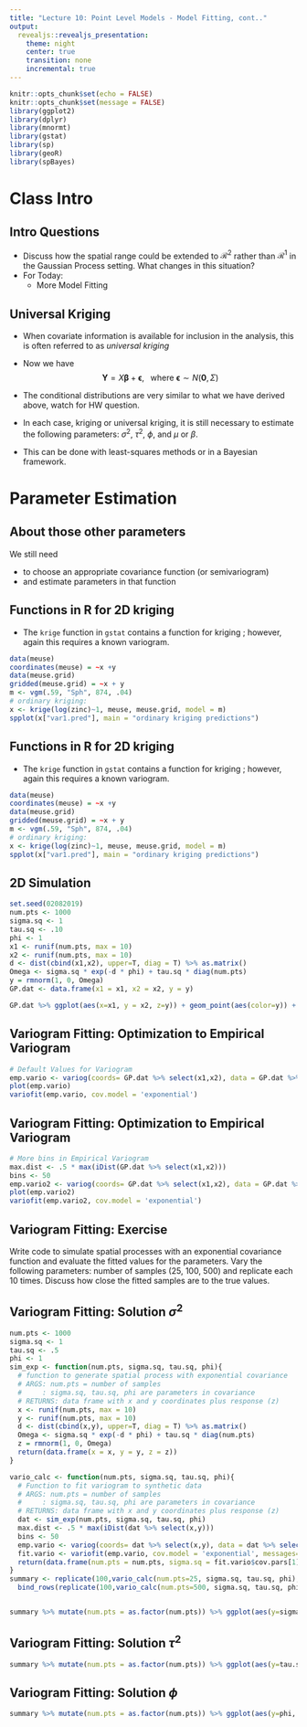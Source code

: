 ```yaml
---
title: "Lecture 10: Point Level Models - Model Fitting, cont.."
output:
  revealjs::revealjs_presentation:
    theme: night
    center: true
    transition: none
    incremental: true
---
```


```r
knitr::opts_chunk$set(echo = FALSE)
knitr::opts_chunk$set(message = FALSE)
library(ggplot2)
library(dplyr)
library(mnormt)
library(gstat)
library(sp)
library(geoR)
library(spBayes)
```

# Class Intro

## Intro Questions 
- Discuss how the spatial range could be extended to $\mathcal{R}^2$ rather than $\mathcal{R}^1$ in the Gaussian Process setting. What changes in this situation?
- For Today:
    - More Model Fitting


## Universal Kriging
- When covariate information is available for inclusion in the analysis, this is often referred to as *universal kriging*
- Now we have $$\boldsymbol{Y} = X \boldsymbol{\beta} + \boldsymbol{\epsilon}, \; \; \text{ where } \boldsymbol{\epsilon} \sim N(\boldsymbol{0}, \Sigma)$$
- The conditional distributions are very similar to what we have derived above, watch for HW question.

- In each case, kriging or universal kriging, it is still necessary to estimate the following parameters: $\sigma^2,$ $\tau^2$, $\phi$, and $\mu$ or $\beta$.
- This can be done with least-squares methods or in a Bayesian framework.


# Parameter Estimation

## About those other parameters

We still need

- to choose an appropriate covariance function (or semivariogram)
- and estimate parameters in that function


## Functions in R for 2D kriging
- The `krige` function in `gstat` contains a function for kriging ; however, again this requires a known variogram.

```r
data(meuse)
coordinates(meuse) = ~x +y
data(meuse.grid)
gridded(meuse.grid) = ~x + y
m <- vgm(.59, "Sph", 874, .04)
# ordinary kriging:
x <- krige(log(zinc)~1, meuse, meuse.grid, model = m)
spplot(x["var1.pred"], main = "ordinary kriging predictions")
```

## Functions in R for 2D kriging
- The `krige` function in `gstat` contains a function for kriging ; however, again this requires a known variogram.

```r
data(meuse)
coordinates(meuse) = ~x +y
data(meuse.grid)
gridded(meuse.grid) = ~x + y
m <- vgm(.59, "Sph", 874, .04)
# ordinary kriging:
x <- krige(log(zinc)~1, meuse, meuse.grid, model = m)
spplot(x["var1.pred"], main = "ordinary kriging predictions")
```

## 2D Simulation

```r
set.seed(02082019)
num.pts <- 1000
sigma.sq <- 1
tau.sq <- .10
phi <- 1
x1 <- runif(num.pts, max = 10)
x2 <- runif(num.pts, max = 10)
d <- dist(cbind(x1,x2), upper=T, diag = T) %>% as.matrix()
Omega <- sigma.sq * exp(-d * phi) + tau.sq * diag(num.pts)
y = rmnorm(1, 0, Omega)
GP.dat <- data.frame(x1 = x1, x2 = x2, y = y)

GP.dat %>% ggplot(aes(x=x1, y = x2, z=y)) + geom_point(aes(color=y)) +   scale_colour_gradient2() + theme_dark()
```

## Variogram Fitting: Optimization to Empirical Variogram

```r
# Default Values for Variogram
emp.vario <- variog(coords= GP.dat %>% select(x1,x2), data = GP.dat %>% select(y), messages=F)
plot(emp.vario)
variofit(emp.vario, cov.model = 'exponential')
```

## Variogram Fitting: Optimization to Empirical Variogram

```r
# More bins in Empirical Variogram
max.dist <- .5 * max(iDist(GP.dat %>% select(x1,x2)))
bins <- 50
emp.vario2 <- variog(coords= GP.dat %>% select(x1,x2), data = GP.dat %>% select(y), uvec = (seq(0, max.dist, length = bins)), messages = F)
plot(emp.vario2)
variofit(emp.vario2, cov.model = 'exponential')
```

## Variogram Fitting: Exercise

Write code to simulate spatial processes with an exponential covariance function and evaluate the fitted values for the parameters. Vary the following parameters: number of samples (25, 100, 500) and replicate each 10 times. Discuss how close the fitted samples are to the true values.


## Variogram Fitting: Solution $\sigma^2$

```r
num.pts <- 1000
sigma.sq <- 1
tau.sq <- .5
phi <- 1
sim_exp <- function(num.pts, sigma.sq, tau.sq, phi){
  # function to generate spatial process with exponential covariance
  # ARGS: num.pts = number of samples
  #     : sigma.sq, tau.sq, phi are parameters in covariance
  # RETURNS: data frame with x and y coordinates plus response (z)
  x <- runif(num.pts, max = 10)
  y <- runif(num.pts, max = 10)
  d <- dist(cbind(x,y), upper=T, diag = T) %>% as.matrix()
  Omega <- sigma.sq * exp(-d * phi) + tau.sq * diag(num.pts)
  z = rmnorm(1, 0, Omega)
  return(data.frame(x = x, y = y, z = z))
}

vario_calc <- function(num.pts, sigma.sq, tau.sq, phi){
  # Function to fit variogram to synthetic data
  # ARGS: num.pts = number of samples
  #     : sigma.sq, tau.sq, phi are parameters in covariance
  # RETURNS: data frame with x and y coordinates plus response (z)
  dat <- sim_exp(num.pts, sigma.sq, tau.sq, phi)
  max.dist <- .5 * max(iDist(dat %>% select(x,y)))
  bins <- 50
  emp.vario <- variog(coords= dat %>% select(x,y), data = dat %>% select(z), uvec = (seq(0, max.dist, length = bins)), messages = F)
  fit.vario <- variofit(emp.vario, cov.model = 'exponential', messages=F)
  return(data.frame(num.pts = num.pts, sigma.sq = fit.vario$cov.pars[1], tau.sq= fit.vario$nugget, phi= fit.vario$cov.pars[2]))
}
summary <- replicate(100,vario_calc(num.pts=25, sigma.sq, tau.sq, phi), simplify = 'matrix') %>% t() %>% as_tibble() %>% bind_rows(replicate(100,vario_calc(num.pts=100, sigma.sq, tau.sq, phi), simplify = 'matrix') %>% t() %>% as.data.frame()) %>%
  bind_rows(replicate(100,vario_calc(num.pts=500, sigma.sq, tau.sq, phi), simplify = 'matrix') %>% t() %>% as.data.frame()) %>% apply(2,FUN = as.numeric) %>% as_tibble() 


summary %>% mutate(num.pts = as.factor(num.pts)) %>% ggplot(aes(y=sigma.sq, x = num.pts)) + geom_violin(aes(group=num.pts), draw_quantiles = c( 0.5)) + ylim(0, 10* sigma.sq) +  annotate("segment", x = 0, xend = 4, y = sigma.sq, yend = sigma.sq, colour = "blue")
```

## Variogram Fitting: Solution $\tau^2$
```r
summary %>% mutate(num.pts = as.factor(num.pts)) %>% ggplot(aes(y=tau.sq, x = num.pts)) + geom_violin(aes(group=num.pts), draw_quantiles = c( 0.5)) +  annotate("segment", x = 0, xend = 4, y = tau.sq, yend = tau.sq, colour = "blue")
```

## Variogram Fitting: Solution $\phi$
```r
summary %>% mutate(num.pts = as.factor(num.pts)) %>% ggplot(aes(y=phi, x = num.pts)) + geom_violin(aes(group=num.pts), draw_quantiles = c( 0.5)) +  ylim(0, 10* phi) + annotate("segment", x = 0, xend = 4, y = phi, yend = phi, colour = "blue")
```

